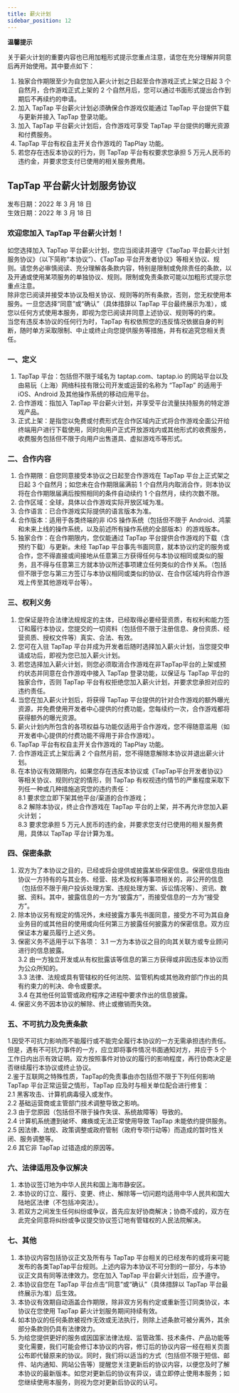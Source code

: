 ```yaml
---
title: 薪火计划
sidebar_position: 12
---
```


**温馨提示**

关于薪火计划的重要内容也已用加粗形式提示您重点注意，请您在充分理解并同意后再开始使用。其中要点如下：    
1. 独家合作期限至少为自您加入薪火计划之日起至合作游戏正式上架之日起 3 个自然月，合作游戏正式上架的 2 个自然月后，您可以通过书面形式提出合作到期后不再续约的申请。    
2. 加入 TapTap 平台薪火计划必须确保合作游戏仅能通过 TapTap 平台提供下载与更新并接入 TapTap 登录功能。   
3. 加入 TapTap 平台薪火计划后，合作游戏可享受 TapTap 平台提供的曝光资源和付费服务。   
4. TapTap 平台有权自主开关合作游戏的 TapPlay 功能。    
5. 若您存在违反本协议的行为，则 TapTap 平台有权要求您承担 5 万元人民币的违约金，并要求您支付已使用的相关服务费用。   

## TapTap 平台薪火计划服务协议
发布日期：2022 年 3 月 18 日  
生效日期：2022 年 3 月 18 日   

### 欢迎您加入 TapTap 平台薪火计划！  
如您选择加入 TapTap 平台薪火计划，您应当阅读并遵守《TapTap 平台薪火计划服务协议》（以下简称“本协议”）、《TapTap 平台开发者协议》等相关协议、规则。请您务必审慎阅读、充分理解各条款内容，特别是限制或免除责任的条款，以及开通或使用某项服务的单独协议、规则。限制或免责条款可能以加粗形式提示您重点注意。    
除非您已阅读并接受本协议及相关协议、规则等的所有条款，否则，您无权使用本服务。一旦您选择“同意”或“确认”（具体措辞以 TapTap 平台最终展示为准），或您以任何方式使用本服务，即视为您已阅读并同意上述协议、规则等的约束。  
当您有违反本协议的任何行为时，TapTap 有权依照您的违反情况依据自身的判断，随时单方采取限制、中止或终止向您提供服务等措施，并有权追究您相关责任。  

### 一、定义
1. TapTap 平台：包括但不限于域名为 taptap.com、taptap.io 的网站平台以及由易玩（上海）网络科技有限公司开发或运营的名称为 “TapTap” 的适用于 iOS、Android 及其他操作系统的移动应用平台。  
2. 合作游戏：指加入 TapTap 平台薪火计划，并享受平台流量扶持服务的特定游戏产品。    
3. 正式上架：是指您以免费或付费形式在合作区域内正式将合作游戏全面公开给终端用户进行下载使用，同时向用户正式开放游戏内或其他形式的收费服务，收费服务包括但不限于向用户出售道具、虚拟游戏币等形式。   

### 二、合作内容
1. 合作期限：自您同意接受本协议之日起至合作游戏在 TapTap 平台上正式架之日起 3 个自然月；如您未在合作期限届满前 1 个自然月内取消合作，则本协议将在合作期限届满后按照相同的条件自动续约 1 个自然月，续约次数不限。    
2. 合作区域：全球，具体以合作游戏实际开放区域为准。   
3. 合作语言：已合作游戏实际提供的语言版本为准。   
4. 合作版本：适用于各类终端的非 iOS 操作系统（包括但不限于 Android、鸿蒙和未来上线的操作系统，以及前述所有操作系统的全部版本）的游戏版本。    
5. 独家合作：在合作期限内，您仅能通过 TapTap 平台提供合作游戏的下载（含预约下载）与更新。未经 TapTap 平台事先书面同意，就本协议约定的服务或合作，您不得直接或间接地从任意第三方获得任何与本协议相同或类似的服务，且不得与任意第三方就本协议所述事项建立任何类似的合作关系。（包括但不限于您与第三方签订与本协议相同或类似的协议、在合作区域内将合作游戏上传至其他游戏平台等）。   

### 三、权利义务
1. 您保证是符合法律法规规定的主体，已经取得必要经营资质，有权利和能力签订和履行本协议，您提交的一切资料（包括但不限于注册信息、身份资质、经营资质、授权文件等）真实、合法、有效。  
2. 您可在入驻 TapTap 平台并成为开发者后随时选择加入薪火计划，当您提交申请成功后，即视为您已加入薪火计划。   
3. 若您选择加入薪火计划，则您必须取消合作游戏在非TapTap平台的上架或预约状态并同意在合作游戏中接入 TapTap 登录功能，以保证与 TapTap 平台的独家合作，否则 TapTap 平台有权拒绝您加入薪火计划，并要求您承担对应的违约责任。   
4. 当您在加入薪火计划后，将获得 TapTap 平台提供的针对合作游戏的额外曝光资源，并免费使用开发者中心提供的付费功能，您每续约一次，合作游戏都将获得额外的曝光资源。    
5. 薪火计划内所包含的各项权益与功能仅适用于合作游戏，您不得随意滥用（如开发者中心提供的付费功能不得用于非合作游戏）。   
6. TapTap 平台有权自主开关合作游戏的 TapPlay 功能。   
7. 合作游戏正式上架后满 2 个自然月前，您不得随意解除本协议并退出薪火计划。    
8. 在本协议有效期限内，如果您存在违反本协议或《TapTap平台开发者协议》等相关协议、规则约定的情形，则 TapTap 有权视违约情节的严重程度采取下列任一种或几种措施追究您的违约责任：   
8.1 要求您立即下架其他平台/渠道的合作游戏；  
8.2 解除本协议，终止合作游戏在 TapTap 平台的上架，并不再允许您加入薪火计划；   
8.3 要求您承担 5 万元人民币的违约金，并要求您支付已使用的相关服务费用，具体以 TapTap 平台计算为准。    

### 四、保密条款
1. 双方为了本协议之目的，已经或将会提供或披露某些保密信息。保密信息指由协议一方持有的与其业务、经营、技术及权利等事项相关的，非公开的信息（包括但不限于用户投诉处理方案、违规处理方案、诉讼情况等）、资讯、数据、资料。其中，披露信息的一方为“披露方”，而接受信息的一方为“接受方”。
2. 除本协议另有规定的情况外，未经披露方事先书面同意，接受方不可为其自身业务目的或其他目的使用或向任何第三方披露任何披露方的保密信息。双方应保证本方雇员履行上述义务。
3. 保密义务不适用于以下各项：
3.1 一方为本协议之目的向其关联方或专业顾问进行的信息披露。   
3.2 由一方独立开发或从有权批露该等信息的第三方获得或非因违反本协议而为公众所知的。   
3.3 法律、法规或具有管辖权的任何法院、监管机构或其他政府部门作出的具有约束力的判决、命令或要求。    
3.4 在其他任何监管或政府程序之进程中要求作出的信息披露。    
4. 保密义务不因本协议的解除、终止或撤销而失效。

### 五、不可抗力及免责条款
1.因受不可抗力影响而不能履行或不能完全履行本协议的一方无需承担违约责任。但是，遇有不可抗力事件的一方，应立即将事件情况书面通知对方，并应于 5 个工作日内出示有效证明。双方按照事件对协议的履行的影响程度，再行协商决定是否继续履行本协议或终止协议。     
2.鉴于互联网之特殊性质，TapTap的免责事由亦包括但不限于下列任何影响 TapTap 平台正常运营之情形，TapTap 应及时与相关单位配合进行修复：     
2.1 黑客攻击、计算机病毒侵入或发作。   
2.2 基础运营商或主管部门技术调整导致之影响。    
2.3 由于您原因（包括但不限于操作失误、系统故障等）导致的。    
2.4 计算机系统遭到破坏、瘫痪或无法正常使用导致 TapTap 未能依约提供服务。    
2.5 因法律、法规、政策调整或政府管制（政府专项行动等）而造成的暂时性关闭、服务调整等。    
2.6 其它非 TapTap 过错造成的原因等。    

### 六、法律适用及争议解决
1. 本协议签订地为中华人民共和国上海市静安区。  
2. 本协议的订立、履行、变更、终止、解除等一切问题均适用中华人民共和国大陆地区法律（不包括冲突法）。   
3. 若双方之间发生任何纠纷或争议，首先应友好协商解决；协商不成的，双方在此完全同意将纠纷或争议提交协议签订地有管辖权的人民法院解决。   

### 七、其他
1. 本协议内容包括协议正文及所有与 TapTap 平台相关的已经发布的或将来可能发布的各类TapTap平台规则。上述内容为本协议不可分割的一部分，与本协议正文具有同等法律效力。您在加入 TapTap 平台薪火计划后，应予遵守。   
2. 本协议自您在 TapTap 平台点击“同意”或“确认”（具体措辞以 TapTap 平台最终展示为准）后生效。   
3. 本协议有效期自动涵盖合作期限，除非双方另有约定或重新签订同类协议，本协议在您使用 TapTap 薪火计划服务期间持续有效。   
4. 如本协议的任何条款被视作无效或无法执行，则除上述条款可被分离外，其余部分条款则仍具有法律效力。    
5. 为给您提供更好的服务或因国家法律法规、监管政策、技术条件、产品功能等变化需要，我们可能会修订本协议的内容，修订后的协议内容一经在相关页面公布即代替原来的协议。同时，我们将以适当的方式（包括但不限于短信、邮件、站内通知、网站公告等）提醒您关注更新后的协议内容，以便您及时了解本协议的最新版本。如您对更新后的协议有异议，请立即停止使用本服务；如您继续使用本服务，则视为您对更新后协议的认可。